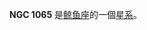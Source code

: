 {{NGCInfoBox|NGCID=NGC 1065|發現者=路易斯·斯威夫特|發現日期=1886年9月29日|其他編號=MCG -3-7-59,NPM1G -15.0142|曆元=J2000.0|赤經=42分6.2秒
|赤緯=-15°5'30"|星座=鲸鱼座|星體=星系|星等=14.1|表面亮度=13.5|藍等=15.1}}

'''NGC 1065''' 是[[鲸鱼座|鲸鱼座]]的一個[[星系|星系]]。

{{NGCReference|1065}}
{{Catalogs|NGC=1065}}

{{Galaxy-stub}}